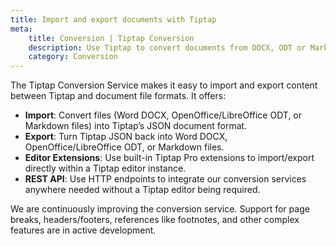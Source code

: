 ```yaml
---
title: Import and export documents with Tiptap
meta:
    title: Conversion | Tiptap Conversion
    description: Use Tiptap to convert documents from DOCX, ODT or Markdown to Tiptap JSON format
    category: Conversion
---
```



The Tiptap Conversion Service makes it easy to import and export content between Tiptap and document file formats. It offers:

- **Import**: Convert files (Word DOCX, OpenOffice/LibreOffice ODT, or Markdown files) into Tiptap’s JSON document format.
- **Export**: Turn Tiptap JSON back into Word DOCX, OpenOffice/LibreOffice ODT, or Markdown files.
- **Editor Extensions**: Use built-in Tiptap Pro extensions to import/export directly within a Tiptap editor instance.
- **REST API**: Use HTTP endpoints to integrate our conversion services anywhere needed without a Tiptap editor being required.

<CodeDemo src="https://develop--tiptap-pro.netlify.app/preview/Extensions/ExportImportDocx" />

<Callout title="Conversion service">
    We are continuously improving the conversion service. Support for page breaks, headers/footers, references like footnotes, and other complex features are in active development.
</Callout>